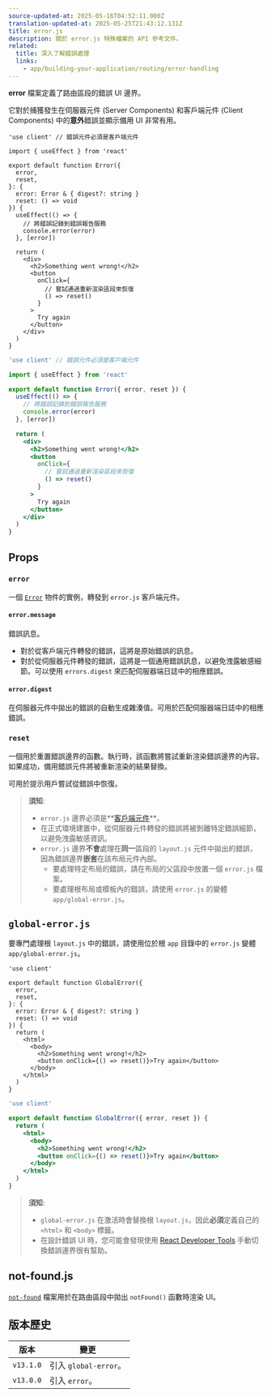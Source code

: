 ```yaml
---
source-updated-at: 2025-05-16T04:52:11.000Z
translation-updated-at: 2025-05-25T21:43:12.131Z
title: error.js
description: 關於 error.js 特殊檔案的 API 參考文件。
related:
  title: 深入了解錯誤處理
  links:
    - app/building-your-application/routing/error-handling
---
```


**error** 檔案定義了路由區段的錯誤 UI 邊界。

它對於捕獲發生在伺服器元件 (Server Components) 和客戶端元件 (Client Components) 中的**意外**錯誤並顯示備用 UI 非常有用。

```tsx filename="app/dashboard/error.tsx" switcher
'use client' // 錯誤元件必須是客戶端元件

import { useEffect } from 'react'

export default function Error({
  error,
  reset,
}: {
  error: Error & { digest?: string }
  reset: () => void
}) {
  useEffect(() => {
    // 將錯誤記錄到錯誤報告服務
    console.error(error)
  }, [error])

  return (
    <div>
      <h2>Something went wrong!</h2>
      <button
        onClick={
          // 嘗試通過重新渲染區段來恢復
          () => reset()
        }
      >
        Try again
      </button>
    </div>
  )
}
```

```jsx filename="app/dashboard/error.js" switcher
'use client' // 錯誤元件必須是客戶端元件

import { useEffect } from 'react'

export default function Error({ error, reset }) {
  useEffect(() => {
    // 將錯誤記錄到錯誤報告服務
    console.error(error)
  }, [error])

  return (
    <div>
      <h2>Something went wrong!</h2>
      <button
        onClick={
          // 嘗試通過重新渲染區段來恢復
          () => reset()
        }
      >
        Try again
      </button>
    </div>
  )
}
```

## Props

### `error`

一個 [`Error`](https://developer.mozilla.org/docs/Web/JavaScript/Reference/Global_Objects/Error) 物件的實例，轉發到 `error.js` 客戶端元件。

#### `error.message`

錯誤訊息。

- 對於從客戶端元件轉發的錯誤，這將是原始錯誤的訊息。
- 對於從伺服器元件轉發的錯誤，這將是一個通用錯誤訊息，以避免洩露敏感細節。可以使用 `errors.digest` 來匹配伺服器端日誌中的相應錯誤。

#### `error.digest`

在伺服器元件中拋出的錯誤的自動生成雜湊值。可用於匹配伺服器端日誌中的相應錯誤。

### `reset`

一個用於重置錯誤邊界的函數。執行時，該函數將嘗試重新渲染錯誤邊界的內容。如果成功，備用錯誤元件將被重新渲染的結果替換。

可用於提示用戶嘗試從錯誤中恢復。

> **須知**:
>
> - `error.js` 邊界必須是**[客戶端元件](/docs/app/building-your-application/rendering/client-components)**。
> - 在正式環境建置中，從伺服器元件轉發的錯誤將被剝離特定錯誤細節，以避免洩露敏感資訊。
> - `error.js` 邊界**不會**處理在**同一**區段的 `layout.js` 元件中拋出的錯誤，因為錯誤邊界**嵌套**在該布局元件內部。
>   - 要處理特定布局的錯誤，請在布局的父區段中放置一個 `error.js` 檔案。
>   - 要處理根布局或模板內的錯誤，請使用 `error.js` 的變體 `app/global-error.js`。

## `global-error.js`

要專門處理根 `layout.js` 中的錯誤，請使用位於根 `app` 目錄中的 `error.js` 變體 `app/global-error.js`。

```tsx filename="app/global-error.tsx" switcher
'use client'

export default function GlobalError({
  error,
  reset,
}: {
  error: Error & { digest?: string }
  reset: () => void
}) {
  return (
    <html>
      <body>
        <h2>Something went wrong!</h2>
        <button onClick={() => reset()}>Try again</button>
      </body>
    </html>
  )
}
```

```jsx filename="app/global-error.js" switcher
'use client'

export default function GlobalError({ error, reset }) {
  return (
    <html>
      <body>
        <h2>Something went wrong!</h2>
        <button onClick={() => reset()}>Try again</button>
      </body>
    </html>
  )
}
```

> **須知**:
>
> - `global-error.js` 在激活時會替換根 `layout.js`，因此**必須**定義自己的 `<html>` 和 `<body>` 標籤。
> - 在設計錯誤 UI 時，您可能會發現使用 [React Developer Tools](https://react.dev/learn/react-developer-tools) 手動切換錯誤邊界很有幫助。

## not-found.js

[`not-found`](https://nextjs.org/docs/app/api-reference/file-conventions/not-found) 檔案用於在路由區段中拋出 `notFound()` 函數時渲染 UI。

## 版本歷史

| 版本       | 變更                        |
| ---------- | --------------------------- |
| `v13.1.0` | 引入 `global-error`。       |
| `v13.0.0` | 引入 `error`。              |